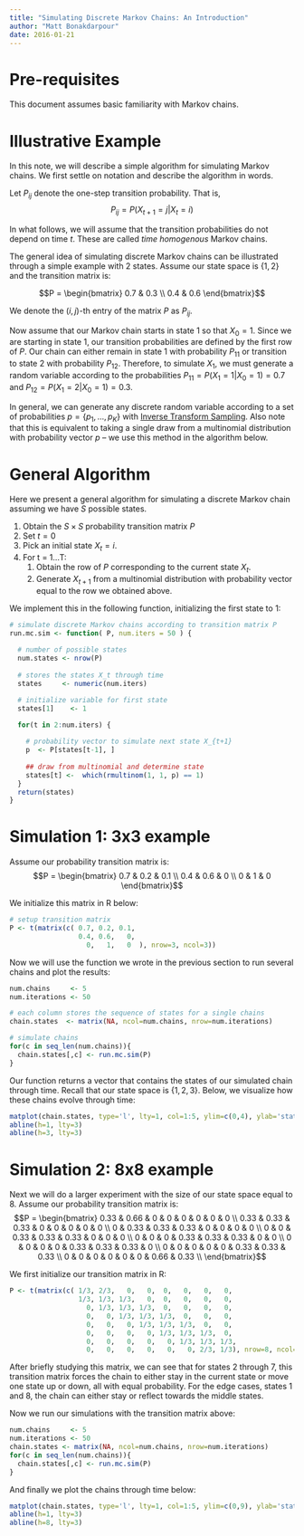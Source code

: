 ```yaml
---
title: "Simulating Discrete Markov Chains: An Introduction"
author: "Matt Bonakdarpour"
date: 2016-01-21
---
```





# Pre-requisites

This document assumes basic familiarity with Markov chains.

# Illustrative Example

In this note, we will describe a simple algorithm for simulating Markov chains.  We first settle on notation and describe the algorithm in words. 

Let $P_{ij}$ denote the one-step transition probability. That is,
$$ P_{ij} = P(X_{t+1} = j | X_{t} = i)$$

In what follows, we will assume that the transition probabilities do not depend on time $t$. These are called *time homogenous* Markov chains. 

The general idea of simulating discrete Markov chains can be illustrated through a simple example with 2 states. Assume our state space is $\{1,2\}$ and the transition matrix is:

$$P = \begin{bmatrix}
    0.7 & 0.3 \\
    0.4 & 0.6
\end{bmatrix}$$

We denote the $(i,j)$-th entry of the matrix $P$ as $P_{ij}$. 

Now assume that our Markov chain starts in state 1 so that $X_0 = 1$. Since we are starting in state 1, our transition probabilities are defined by the first row of $P$. Our chain can either remain in state $1$ with probability $P_{11}$ or transition to state $2$ with probability $P_{12}$. Therefore, to simulate $X_1$, we must generate a random variable according to the probabilities $P_{11}= P(X_1 = 1 | X_0 = 1) = 0.7$ and $P_{12} = P(X_1 = 2 | X_0 = 1) = 0.3$.

In general, we can generate any discrete random variable according to a set of probabilities $p = \{p_1, \ldots, p_K\}$ with [Inverse Transform Sampling](inverse_transform_sampling.html). Also note that this is equivalent to taking a single draw from a multinomial distribution with probability vector $p$ -- we use this method in the algorithm below. 


# General Algorithm
Here we present a general algorithm for simulating a discrete Markov chain assuming we have $S$ possible states. 

1. Obtain the $S\times S$ probability transition matrix $P$
2. Set $t = 0$
2. Pick an initial state $X_t=i$. 
3. For t = 1...T:   
      1. Obtain the row of $P$ corresponding to the current state $X_t$.
      2. Generate $X_{t+1}$ from a multinomial distribution with probability vector equal to the row we obtained above. 

We implement this in the following function, initializing the first state to $1$:
```r
# simulate discrete Markov chains according to transition matrix P
run.mc.sim <- function( P, num.iters = 50 ) {
  
  # number of possible states
  num.states <- nrow(P)
  
  # stores the states X_t through time
  states     <- numeric(num.iters)

  # initialize variable for first state 
  states[1]    <- 1

  for(t in 2:num.iters) {
    
    # probability vector to simulate next state X_{t+1}
    p  <- P[states[t-1], ]
    
    ## draw from multinomial and determine state
    states[t] <-  which(rmultinom(1, 1, p) == 1)
  }
  return(states)
}
```

# Simulation 1: 3x3 example

Assume our probability transition matrix is:
$$P = \begin{bmatrix}
    0.7 & 0.2 & 0.1 \\
    0.4 & 0.6 & 0 \\
    0   & 1   & 0 
\end{bmatrix}$$

We initialize this matrix in R below:
```r
# setup transition matrix 
P <- t(matrix(c( 0.7, 0.2, 0.1, 
                 0.4, 0.6,   0, 
                   0,   1,   0  ), nrow=3, ncol=3))
```


Now we will use the function we wrote in the previous section to run several chains and plot the results:

```r
num.chains     <- 5
num.iterations <- 50

# each column stores the sequence of states for a single chains
chain.states  <- matrix(NA, ncol=num.chains, nrow=num.iterations)

# simulate chains
for(c in seq_len(num.chains)){
  chain.states[,c] <- run.mc.sim(P)
}
```

Our function returns a vector that contains the states of our simulated chain through time. Recall that our state space is $\{1,2,3\}$. Below, we  visualize how these chains evolve through time:
```r
matplot(chain.states, type='l', lty=1, col=1:5, ylim=c(0,4), ylab='state', xlab='time')
abline(h=1, lty=3)
abline(h=3, lty=3)
```


# Simulation 2: 8x8 example

Next we will do a larger experiment with the size of our state space equal to 8.  Assume our probability transition matrix is:
$$P = \begin{bmatrix}
    0.33 & 0.66 & 0     & 0   & 0    & 0     & 0    & 0 \\
    0.33 & 0.33 & 0.33  & 0   & 0    & 0     & 0    & 0 \\
    0    & 0.33 & 0.33 & 0.33 & 0    & 0     & 0    & 0 \\
    0    & 0    & 0.33 & 0.33 & 0.33 & 0     & 0    & 0 \\
    0    & 0    & 0    & 0.33 & 0.33 & 0.33  & 0    & 0   \\
    0    & 0    & 0    & 0    & 0.33 & 0.33  & 0.33 & 0   \\
    0    & 0    & 0    & 0    & 0    & 0.33  & 0.33 & 0.33 \\
    0    & 0    & 0    & 0    & 0    & 0     & 0.66 & 0.33 \\
\end{bmatrix}$$

We first initialize our transition matrix in R:

```r
P <- t(matrix(c( 1/3, 2/3,   0,   0,  0,   0,   0,   0,
                 1/3, 1/3, 1/3,   0,  0,   0,   0,   0,
                   0, 1/3, 1/3, 1/3,  0,   0,   0,   0,
                   0,   0, 1/3, 1/3, 1/3,  0,   0,   0,
                   0,   0,   0, 1/3, 1/3, 1/3,  0,   0,
                   0,   0,   0,   0, 1/3, 1/3, 1/3,  0,
                   0,   0,   0,   0,   0, 1/3, 1/3, 1/3,
                   0,   0,   0,   0,   0,   0, 2/3, 1/3), nrow=8, ncol=8))
```

After briefly studying this matrix, we can see that for states 2 through 7, this transition matrix forces the chain to either stay in the current state or move one state up or down, all with equal probability. For the edge cases, states 1 and 8, the chain can either stay or reflect towards the middle states.

Now we run our simulations with the transition matrix above:
```r
num.chains     <- 5
num.iterations <- 50
chain.states <- matrix(NA, ncol=num.chains, nrow=num.iterations)
for(c in seq_len(num.chains)){
  chain.states[,c] <- run.mc.sim(P)
}
```

And finally we plot the chains through time below:
```r
matplot(chain.states, type='l', lty=1, col=1:5, ylim=c(0,9), ylab='state', xlab='time')
abline(h=1, lty=3)
abline(h=8, lty=3)
```



